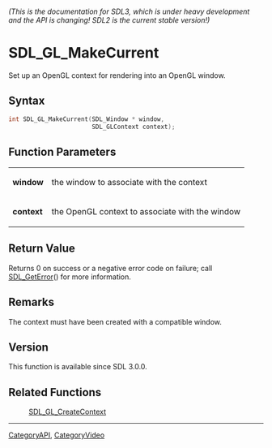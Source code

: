 ====== (This is the documentation for SDL3, which is under heavy development and the API is changing! SDL2 is the current stable version!) ======
= SDL_GL_MakeCurrent =

Set up an OpenGL context for rendering into an OpenGL window.

== Syntax ==

<syntaxhighlight lang='c'>
int SDL_GL_MakeCurrent(SDL_Window * window,
                       SDL_GLContext context);
</syntaxhighlight>

== Function Parameters ==

{|
|'''window'''
|the window to associate with the context
|-
|'''context'''
|the OpenGL context to associate with the window
|}

== Return Value ==

Returns 0 on success or a negative error code on failure; call
[[SDL_GetError]]() for more information.

== Remarks ==

The context must have been created with a compatible window.

== Version ==

This function is available since SDL 3.0.0.

== Related Functions ==

:[[SDL_GL_CreateContext]]

----
[[CategoryAPI]], [[CategoryVideo]]


